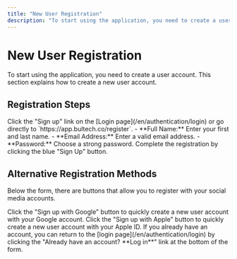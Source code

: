```yaml
---
title: "New User Registration"
description: "To start using the application, you need to create a user account. This section explains how to create a new user account."
---
```


# New User Registration

To start using the application, you need to create a user account. This section explains how to create a new user account.

## Registration Steps

<Steps>
  <Step title="Go to the Registration Page">
    Click the "Sign up" link on the [Login page](/en/authentication/login) or go directly to `https://app.bultech.co/register`.
  </Step>
  <Step title="Fill Out the Form">
    - **Full Name:** Enter your first and last name.
    - **Email Address:** Enter a valid email address.
    - **Password:** Choose a strong password.
  </Step>
  <Step title="Sign Up">
    Complete the registration by clicking the blue "Sign Up" button.
  </Step>
</Steps>

## Alternative Registration Methods

Below the form, there are buttons that allow you to register with your social media accounts.

<CardGroup cols={2}>
  <Card title="Sign up with Google" icon="google">
    Click the "Sign up with Google" button to quickly create a new user account with your Google account.
  </Card>
  <Card title="Sign up with Apple" icon="apple">
    Click the "Sign up with Apple" button to quickly create a new user account with your Apple ID.
  </Card>
</CardGroup>

<Note>
  If you already have an account, you can return to the [login page](/en/authentication/login) by clicking the "Already have an account? **Log in**" link at the bottom of the form.
</Note>
